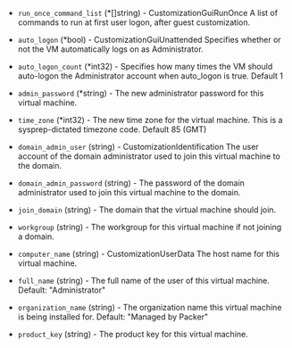 <!-- Code generated from the comments of the WindowsOptions struct in builder\vsphere\clone\step_customize.go; DO NOT EDIT MANUALLY -->

- `run_once_command_list` (\*[]string) - CustomizationGuiRunOnce
  A list of commands to run at first user logon, after guest customization.

- `auto_logon` (\*bool) - CustomizationGuiUnattended
  Specifies whether or not the VM automatically logs on as Administrator.

- `auto_logon_count` (\*int32) - Specifies how many times the VM should auto-logon the Administrator account when auto_logon is true. Default 1

- `admin_password` (\*string) - The new administrator password for this virtual machine.

- `time_zone` (\*int32) - The new time zone for the virtual machine. This is a sysprep-dictated timezone code. Default 85 (GMT)

- `domain_admin_user` (string) - CustomizationIdentification
  The user account of the domain administrator used to join this virtual machine to the domain.

- `domain_admin_password` (string) - The password of the domain administrator used to join this virtual machine to the domain.

- `join_domain` (string) - The domain that the virtual machine should join.

- `workgroup` (string) - The workgroup for this virtual machine if not joining a domain.

- `computer_name` (string) - CustomizationUserData
  The host name for this virtual machine.

- `full_name` (string) - The full name of the user of this virtual machine. Default: "Administrator"

- `organization_name` (string) - The organization name this virtual machine is being installed for. Default: "Managed by Packer"

- `product_key` (string) - The product key for this virtual machine.

<!-- End of code generated from the comments of the WindowsOptions struct in builder\vsphere\clone\step_customize.go; -->
